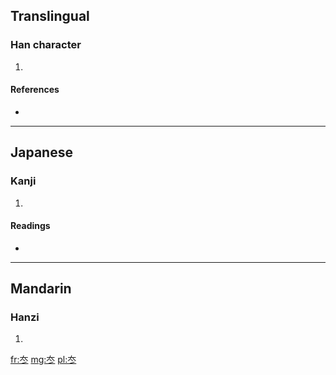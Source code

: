 ==Translingual==

===Han character===
{{Han char|rn=15|rad=冫|as=03|sn=5|four=|canj=大卜 (KY)}}

# {{defn|Han|sort=冫03}}

====References====
* {{Han ref|kx=0131.230|dkj=01611|dj=0294.140|hdz=10295.050|uh=51AD|ud=20909}}

----

==Japanese==

===Kanji===
{{ja-kanji|grade=|rs=冫03}}

# {{defn|Japanese|sort=冫03}}

====Readings====
* {{ja-readings|on=[[たい]] (tai), [[たつ]] (tatsu), [[たち]] (tachi)|kun=[[なめらか]] (nameraka)}}

----

==Mandarin==

===Hanzi===
{{cmn-hanzi|pin=[[tái]] ([[tai2]])|wg=t'ai<sup>2</sup>}}

# {{defn|Mandarin|sort=冫03}}

[[fr:冭]]
[[mg:冭]]
[[pl:冭]]